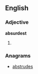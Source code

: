 ==English==

===Adjective===
'''absurdest'''
# {{superlative of|[[absurd]]}}

===Anagrams===
* [[abstrudes#English|abstrudes]]